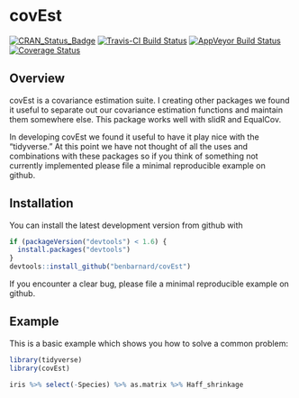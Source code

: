 # covEst

[![CRAN_Status_Badge](http://www.r-pkg.org/badges/version/covEst)](https://cran.r-project.org/package=covEst)
[![Travis-CI Build Status](https://travis-ci.org/BenBarnard/covEst.svg?branch=master)](https://travis-ci.org/BenBarnard/covEst)
[![AppVeyor Build Status](https://ci.appveyor.com/api/projects/status/github/BenBarnard/covEst?branch=master&svg=true)](https://ci.appveyor.com/project/BenBarnard/covEst)
[![Coverage Status](https://img.shields.io/codecov/c/github/BenBarnard/covEst/master.svg)](https://codecov.io/github/BenBarnard/covEst?branch=master)

## Overview

covEst is a covariance estimation suite. I creating other packages we found it useful to separate out our covariance estimation functions and maintain them somewhere else. This package works well with slidR and EqualCov.

In developing covEst we found it useful to have it play nice with the "tidyverse." At this point we have not thought of all the uses and combinations with these packages so if you think of something not currently implemented please file a minimal reproducible example on github.

## Installation

You can install the latest development version from github with

```r
if (packageVersion("devtools") < 1.6) {
  install.packages("devtools")
}
devtools::install_github("benbarnard/covEst")
```

If you encounter a clear bug, please file a minimal reproducible example on github.

## Example

This is a basic example which shows you how to solve a common problem:

```r
library(tidyverse)
library(covEst)

iris %>% select(-Species) %>% as.matrix %>% Haff_shrinkage
```
